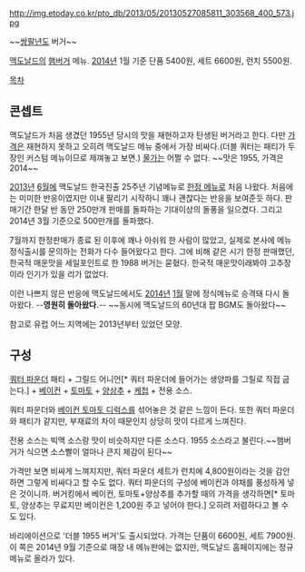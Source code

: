 http://img.etoday.co.kr/pto_db/2013/05/20130527085811_303568_400_573.jpg

~~[[쌍팔년도]] 버거~~

[[맥도날드]]의 [[햄버거]] 메뉴. [[2014년]] 1월 기준 단품 5400원, 세트 6600원, 런치 5500원.

[[목차]]
== 콘셉트 ==
맥도날드가 처음 생겼던 1955년 당시의 맛을 재현하고자 탄생된 버거라고 한다. 다만 [[가격]]은 재현하지 못하고 오히려 맥도날드 메뉴 중에서 가장 비싸다.(더블 쿼터는 패티가 두 장인 커스텀 메뉴이므로 제껴놓고 보면.) [[물가]]는 어쩔 수 없다. ~~맛은 1955, 가격은 2014~~

[[2013년]] [[6월]]에 맥도날드 한국진출 25주년 기념메뉴로 [[한정판|한정 메뉴]]로 처음 나왔다. 처음에는 미미한 반응이였지만 이내 팔리기 시작하니 꽤나 괜찮다는 반응을 보여준듯 하다. 판매기간 한달 반 동안 250만개 판매를 돌파하는 기대이상의 돌풍을 일으켰다. 그리고 2014년 3월 기준으로 500만개를 돌파했다.

7월까지 한정판매가 종료 된 이후에 꽤나 아쉬워 한 사람이 많았고, 실제로 본사에 메뉴 정식출시를 문의하는 전화가 다수 들어왔다고 한다. 그에 비해 같은 시기 한정 판매했던, 한국적 매운맛을 세일포인트로 한 1988 버거는 묻혔다. 한국적 매운맛이래봐야 고추장이라 인기가 있을 리가 없었다.

이런 나쁘지 않은 반응에 맥도날드에서도 [[2014년]] [[1월]] 말에 정식메뉴로 승격돼 다시 돌아왔다. --'''영원히 돌아왔다.'''-- ~~동시에 맥도날드의 60년대 팝 BGM도 돌아왔다~~

참고로 유럽 어느 지역에는 2013년부터 있었던 모양.

== 구성 ==
[[쿼터 파운더]] 패티 + 그릴드 어니언[* 쿼터 파운더에 들어가는 생양파를 그릴로 직접 굽는다.] + [[베이컨]] + [[토마토]] + [[양상추]] + [[케첩]] + 전용 소스.

쿼터 파운더와 [[베이컨 토마토 디럭스]]를 섞어놓은 것 같은 느낌이 든다. 또한 쿼터 파운더와 패티가 같지만, 부재료의 차이 때문인지 상당히 맛이 다르게 느껴진다.

전용 소스는 빅맥 소스랑 맛이 비슷하지만 다른 소스다. 1955 소스라고 불린다.~~햄버거가 식으면 소스빨이 얼마나 큰지 체감이 된다~~

가격만 보면 비싸게 느껴지지만, 쿼터 파운더 세트가 런치에 4,800원이라는 것을 감안하면 그렇게 비싸다고 할 수도 없다. 쿼터 파운더의 구성에 베이컨과 야채를 풍성하게 넣은 것이니까. 버거킹에서 베이컨, 토마토+양상추를 추가할 때의 가격을 생각하면[* 토마토, 양상추는 무료지만 베이컨은 1,200원 주고 넣어야 한다.] 오히려 저렴하다고 볼 수도 있다. 

바리에이션으로 '더블 1955 버거'도 출시되었다. 가격는 단품이 6600원, 세트 7900원. 이 쪽은 2014년 9월 기준으로 매장 내 메뉴판에는 없지만, 맥도날드 홈페이지에는 정규 메뉴로 올라가 있다.

